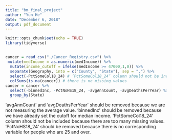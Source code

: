 ```yaml
---
title: "bm_final_project"
author: "Yun He"
date: "December 6, 2018"
output: pdf_document
---
```


```r
knitr::opts_chunk$set(echo = TRUE)
library(tidyverse)
```

## 

```r
cancer = read_csv("./Cancer_Registry.csv") %>% 
 mutate(medIncome = as.numeric(medIncome)) %>% 
  mutate(income_cutoff = ifelse(medIncome >= 47000,1,0)) %>% 
  separate(Geography, into = c("County", "State"), sep = ",") %>% 
  select(-PctSomeCol18_24) # ‘PctSomeCol18_24’ column should not be included because there are too many missing values.
  colSums(is.na(cancer)) # there is no missing values 
cancer = cancer %>% 
  select(-binnedInc, -PctNoHS18_24, -avgAnnCount, -avgDeathsPerYear) %>% 
  group_by(State) 
```
'avgAnnCount' and 'avgDeathsPerYear' should be removed because we are not measuring the average value. 'binnedInc' should be removed because we have already set the cutoff for median income. ‘PctSomeCol18_24’ column should not be included because there are too many missing values. 'PctNoHS18_24' should be removed because there is no corresponding variable for people who are 25 and over.
